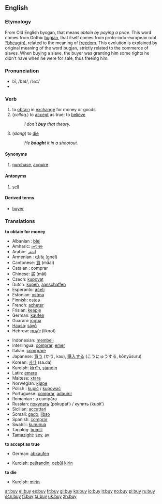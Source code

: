 ==English==

=== Etymology ===

From Old English bycgan, that means ''obtain by paying a price''. This word comes from Gothic [[bugjan]], that itself comes from proto-indo-european root [[*bheug(h)]], related to the meaning of [[freedom]]. This evolution is explained by original meaning of the word bugjan, strictly related to the commerce of slaves. When buying a slave, the buyer was granting him some rights he didn't have when he were for sale, thus freeing him.

=== Pronunciation ===
*bī, /baɪ/, /<tt>baI</tt>/
*{{audio|en-us-buy.ogg|Audio (US)}}

=== Verb ===
{{irregverb|'''to buy'''|'''[[buys]]'''|'''[[bought]]'''|'''[[bought]]'''|'''[[buying]]'''}}
# to [[obtain]] in [[exchange]] for money or goods
# (''colloq.'') to [[accept]] as true; to [[believe]]
#:''I don't '''buy''' that theory.''
# (''slang'') to [[die]]
#:''He '''bought''' it in a shootout.''

==== Synonyms ====
#[[purchase]], [[acquire]]<!-- does acquire imply a transaction or just a syn of "receive"? -->
<!--Probably, not. Do you pay for an appreciation of caviar?…-->

====Antonyms====
#[[sell]]

====Derived terms====
*[[buyer]]

===Translations===
'''to obtain for money'''
{{top}}
*Albanian : [[blej]]
*Amharic: [[መግዛት]]
*Arabic: [[اشتر]]
*Armenian : գնել (gnel)
*Cantonese: [[買]] (ma̋ai)
*Catalan : comprar
*Chinese: [[买]] (mǎi)
*Czech: [[kupovat]]
*Dutch: [[kopen]], [[aanschaffen]]
*Esperanto: [[aĉeti]]
*Estonian: [[ostma]]
*Finnish: [[ostaa]]
*French: [[acheter]]
*Frisian: [[keapje]]
*German: [[kaufen]]
*Guarani: [[jogua]]
*[[Hausa]]: [[sáyṓ]]
*Hebrew: [[לקנות]] (liknot)
{{mid}}
*Indonesian: [[beli|membeli]]
*Interlingua: [[comprar]], [[emer]]
*Italian: [[comprare]]
*Japanese: [[買う]] (かう, kau), [[購入]]する (こうにゅうする, kōnyūsuru)
*Korean: [[사다]] (sa.da)
*Kurdish: [[kirrîn]], [[standin]]
*Latin: [[emere]]
*Maltese: [[xtara]]
*Norwegian: [[kjøpe]]
*Polish : [[kupić]] / [[kupować]]
*Portuguese: [[comprar]], [[adquirir]]
*Romanian : a cumpăra
*Russian: [[покупать]] (pokupatʹ) / купить (kupitʹ)
*Sicilian: [[accattari]]
*Somali: [[gado]], [[iibso]]
*Spanish: [[comprar]]
*Swahili: [[kununua]]
*Tagalog: [[bumilí]]
*[[Tamazight]]: [[seγ]], [[aγ]]
{{bottom}}

'''to accept as true'''
{{top}}
*German: [[abkaufen]]
{{mid}}
*Kurdish: [[pejirandin]], [[qebûl]] [[kirin]]
{{bottom}}

'''to die'''
{{top}}
{{mid}}
*Kurdish: [[mirin]]
{{bottom}}

[[ar:buy]]
[[el:buy]]
[[es:buy]]
[[fr:buy]]
[[gl:buy]]
[[ko:buy]]
[[io:buy]]
[[it:buy]]
[[no:buy]]
[[pl:buy]]
[[ru:buy]]
[[scn:buy]]
[[fi:buy]]
[[ta:buy]]
[[uk:buy]]
[[zh:buy]]